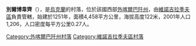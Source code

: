 {{coord|48|10|5|N|22|54|32|E|scale:30000|display=title}}

'''別爾博韋齊'''（{{lang-uk|Вербовець}}），是[[烏克蘭|烏克蘭]]的村落，位於該國西部[[外喀爾巴阡州|外喀爾巴阡州]]，由[[維諾吉拉季夫區|維諾吉拉季夫區]]負責管轄，始建於1251年，面積4,458平方公里，海拔高度122米，2001年人口1,206，人口密度每平方公里0.27人。

{{DEFAULTSORT:Вербовець}}

[[Category:外喀爾巴阡州村落|Category:外喀爾巴阡州村落]]
[[Category:維諾吉拉季夫區村落|Category:維諾吉拉季夫區村落]]


{{Zakarpattia-geo-stub}}